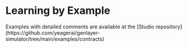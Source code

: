 
# Learning by Example

<Callout emoji="🏗️">
    Examples with detailed comments are available at the [Studio repository](https://github.com/yeagerai/genlayer-simulator/tree/main/examples/contracts)
</Callout>
